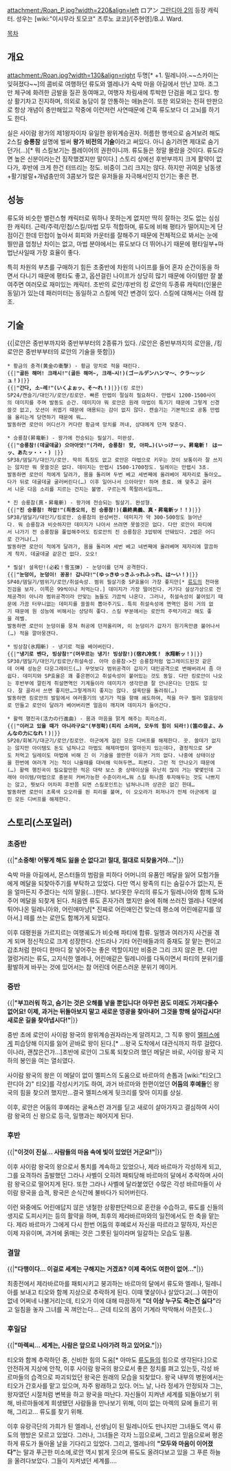 attachment:/Roan_P.jpg?width=220&align=left
ロアン
[[그란디아 2]]의 등장 캐릭터. 성우는 [wiki:"이시무라 토모코" 츠루노 쿄코]/[주현영]/B.J. Ward.

[[목차]]

== 개요 ==

attachment:/Roan.jpg?width=130&align=right
두명[* +1. 밀레니아.~~스카이는 잊혀졌다~~]의 콤비로 여행하던 류도와 엘레나가 숙박 마을 아길에서 만난 꼬마. 조그만 체구에 화려한 금발을 질끈 동여매고, 여행자 차림새에 투박한 단검을 메고 있다. 항상 활기차고 진지하며, 의외로 농담이 잘 안통하는 애늙은이. 또한 외모와는 전혀 딴판으로 항상 개념이 충만해있고 작중에 이런저런 사연때문에 간혹 류도보다 더 고뇌를 하기도 한다.

실은 사이람 왕가의 제1왕자이자 유일한 왕위계승권자. 허름한 행색으로 숨겨보려 해도 2스킬 '''승룡참''' 설명에 벌써 '''왕가 비전의 기술'''이라고 써있다. 아니 숨기려면 제대로 숨기던가(…)[* 뭐 스킬보기는 플레이어의 권한이니까. 류도들은 정말 몰랐을 것이다. 류도라면 높은 신분이라는건 짐작했겠지만 말이다.] 스토리 상에선 후반부까지 크게 활약이 없다가, 후반에 크게 한건 터뜨리는 정도. 비중이 그리 크지는 않다. 하지만 귀여운 남동생+활기발랄+개념충만의 3콤보가 많은 유저들을 자극해서인지 인기는 좋은 편.

== 성능 ==
류도와 비슷한 밸런스형 캐릭터로 뭐하나 못하는게 없지만 딱히 잘하는 것도 없는 심심한 캐릭터. 근력/주력/민첩/스킬/마법 모두 적합하며, 류도에 비해 평타가 떨어지는게 단점이긴 한데 민첩이 높아서 회피와 카운터를 잘해주기 때문에 전체적으로 봐서는 눈에 띌만큼 엄청난 차이는 없고, 마법 분야에서는 류도보다 더 뛰어나기 때문에 평타일부+마법난사일때 가장 효율이 좋다.

특히 차원의 부츠를 구매하기 힘든 초중반에 차원의 나이프를 들어 혼자 순간이동을 하면서 다니기 때문에 평타도 좋고, 옵션걸린 나이프가 상당히 많기 때문에 아이템만 잘 붙여주면 여러모로 재미있는 캐릭터. 초반의 로안/후반의 킹 로안의 두종류 캐릭터(인물은 동일)가 있는데 패러미터는 동일하고 스킬에 약간 변경이 있다. 스킬에 대해서는 아래 참조.

== 기술 == 
{{|로안은 중반부까지와 중반부부터의 2종류가 있다. /로안은 중반부까지의 로안을, /킹로안은 중반부부터의 로안의 기술을 뜻함|}}

 * 황금의 충격(黄金の衝撃) - 황금 망치로 적을 때린다. 
 {{|'''"골든 해머! 크래시!"(골든 해머~, 크래~시!)(ゴールデンハンマ～、クラ～ッシュ！)'''|}}
 {{|'''"간다, 소~레!"(いくよぉッ、そ～れ！)'''|}}(킹 로안)
 SP24/캔슬기/대인기/로안/킹로안. 빠른 만렙이 절실히 필요하다. 만렙시 1200-1500사이의 데미지를 주며 발동도 순간. 데미지야 뭐 로안은 원래 마법이 특기기 때문에 그렇게 신경쓸것 없고, 모션이 귀엽기 때문에 애용되는 감이 없지 않다. 캔슬기는 기본적으로 공통 만렙을 올리는게 당연하기 때문에 뭐….
 발동하면 로안이 어디선가 커다란 황금색 망치를 꺼내, 상대에게 던져 맞춘다.

 * 승룡참(昇竜斬) - 왕가에 전승되는 필살기. 미완성.
 {{|'''"승룡참!(데굴데굴) 으아아앗!"(가라, 승룡참! 핫, 아파…)(いっけーッ、昇竜斬！ はーッ、あたッ・・・)''' |}}
 SP38/뎀딜기/대인기/로안. 딱히 특징도 없고 로안은 마법으로 키우는 것이 보통이라 잘 쓰지는 않지만 뭐 못쓸것은 없다. 데미지는 만렙시 1500-1700정도. 딜레이는 만렙시 3초. 
 발동하면 로안이 적에게 달려가, 몸을 돌리며 두번 베고 세번째에 올려베어 제자리로 돌아오…다가 뒤로 데굴데굴 굴러버린다(…) 이후 일어나서 으아아앗! 하며 종료. 왜 맞추고 굴러서 나온 다음 소리를 지르는 건지는 불명. 구르는게 쪽팔려서일까….

 * 진 승룡참(真・昇竜斬) - 왕가에 전승되는 필살기. 완성형.
 {{|'''"진 승룡참! 하압!"(최종오의, 진 승룡참!)(最終奥義、真・昇竜斬ッ！！)'''|}}
 SP38/뎀딜기/대인기/킹로안. 승룡참의 완성버전. 데미지가 약 300-500정도 늘어난다. 뭐 승룡참과 비슷하지만 데미지가 나아서 쓰려면 못쓸것은 없다. 다만 로안이 파티에서 나가기 전 승룡참을 풀업해주어도 킹로안의 진 승룡참은 3업밖에 안돼있다. 2렙은 어디로 간거냐(…) 
 발동하면 로안이 적에게 달려가, 몸을 돌리며 세번 베고 네번째에 올려베며 제자리에 깔끔하게 착지. 데굴데굴 같은건 없다. 오오!

 * 필살! 설옥탄!(必殺！雪玉弾) - 눈덩이를 던져 공격한다.
 {{|'''"눈덩이, 눈덩이! 꽁꽁! 갑니다!"(ゆっきゆっきふっれふっれ、は～い！)'''|}}
 SP40/뎀딜기/범위기/로안/취설속성. 범위 필살기중 SP효율이 가장 좋지만[* [[류도]]의 천마용진검을 보자. 이쪽은 99씩이나 처먹는다.] 데미지가 가장 떨어진다. 거기다 설상가상으로 전체공격이 아니라 범위공격이라 안맞는 놈들도 가끔씩 나온다. 그러나, 취설속성이 붙어있기 때문에 가끔 터무니없는 데미지를 쏠쏠히 뽑아주기도. 특히 취설속성에 면역인 몹이 거의 없기 때문에 원 성능에 비해서는 상당히 좋다. 스킬 부분에서는 로안의 주력기라고 해도 좋을 레벨.
 발동하면 로안이 눈덩이를 뭉쳐 허공에 던져올리며, 이 눈덩이가 갑자기 원기옥만큼 불어나서(…) 적을 깔아뭉갠다.

 * 빙상참(氷翔斬) - 냉기로 적을 베어버린다.
 {{|'''"냉기로 벤다, 빙상참!"(머무르는 냉기! 빙상참!)(宿れ冷気！ 氷翔斬ッ！)'''|}}
 SP30/뎀딜기/대인기/킹로안/취설속성. 아마 승룡참->진 승룡참처럼 업그레이드된것 같은데 어째 성능은 다운그레이드(…) 무엇보다 범위공격이 갑자기 대인공격으로 변해버려서 좀 아쉽다. 데미지와 SP효율은 꽤 좋은편이고 취설속성이 붙어있는 것도 동일. 다만 킹로안이 나오는 후반부에 깔린게 취설면역인 기계들이라 데미지가 생각만큼 잘 안나온다는 단점도 있다. 잘 골라서 쓰면 좋지만…그렇게까지 좋지는 않다. 설옥탄을 돌려줘(…)
 발동하면 킹로안의 발밑에서 여러줄기의 냉기가 적을 향해 쇄도하여, 적을 마구 찔러 얼음덩이로 만들고 로안이 달려가 베어버리면 얼음이 깨지며 데미지가 들어간다.

 * 활력 행진곡(活力の行進曲) - 몸과 마음을 맑게 해주는 피리소리.
 {{|'''"이러고 있을 때가 아니라구요"(부정확)(피리 소리여, 모두의 힘이 되라!)(笛の音よ、みんなの力になれ！)'''|}}
 SP20/회복기/대군기/로안/킹로안. 아군에게 걸린 모든 디버프를 해제한다. 끗. 쓸데가 없지는 않지만 아이템도 돈도 넘쳐나고 마법도 해제마법이 얼마든지 있는데다, 결정적으로 SP도 처먹고 딜레이도 마법에 비해 긴 이 기술을 쓸만한 이유가 거의 없다. 나중에 상태이상을 한번에 여러개 거는 적이 나올때를 대비해 익혀두면… 피본다. 그런 적 안나오기 때문에(…) 활력 행진곡이 필요할만한 적은 대략 보스 중 상태이상을 유난히 많이 거는 몇몇인데 그래야 아이템/마법으로 충분히 커버가능한 수준이라서…뭐 스킬 하나쯤 투자해두는 것도 나쁘지는 않고, 뭣보다 어차피 후반쯤 되면 스킬포인트는 넘쳐나니까 상관은 없긴 한데…
 발동하면 로안이 초록색 오오라를 띈 피리를 불며, 이 오오라가 퍼져나가 전체 아군에게 걸린 모든 디버프를 해제한다.

== 스토리(스포일러) ==
=== 초중반 ===
{{|'''"소중해! 어떻게 해도 잃을 순 없다고! 절대, 절대로 되찾을거야…"'''|}}

숙박 마을 아길에서, 몬스터들의 범람을 피하다 어머니의 유품인 메달을 잃어 모험가들에게 메달을 되찾아주기를 부탁하고 있었다. 다만 역시 왕족의 티는 숨길수가 없는지, 돈을 얼마든지 주겠다는 식의 말을(…)한다. 보다못한 우리의 류도가 밀레니아와 함께 도와주어 메달을 되찾게 된다. 처음엔 류도 혼자가려 했지만 술에 취해 쓰러진 엘레나 덕분에 튀어나온 밀레니아와, 어린애마냥[* 진짜로 어린애인건 맞는데 평소에 어린애같지를 않아서.] 떼를 쓰는 로안도 함께가게 되었다.

이후 대평원을 가르지르는 여행궤도가 비슷해 파티에 합류. 일행과 여러가지 사건을 겪게 되며 정신적으로 크게 성장한다. 산드라나 기타 어린애들과의 중재도 잘 맡는 편이고 감초처럼 한마디 한마디 잘 넣어주는 좋은 역할이지만 비중은 그리 크지 않은 편. 다만 껄렁거리는 류도, 고지식한 엘레나, 어린애같은 밀레니아를 다독이면서 파티의 분위기를 활발하게 바꾸는 것에 있어서는 참 어린데 어른스러운 분위기 메이커.
=== 중반 ===
{{|'''"부끄러워 하고, 숨기는 것은 오해를 낳을 뿐입니다! 아무런 꿈도 미래도 가져다줄수 없어요! 이제, 과거는 뒤돌아보지 말고 새로운 영광을 찾아내어 그것을 향해 살아갑시다! 새로운 길을 찾아냅시다!"'''|}}

중반 초에 로안이 사이람 왕국의 왕위계승권자라는게 알려지고, 그 직후 왕이 [[멜피스]]에게 피습당해 이지를 잃어 곧바로 왕이 된다.[* …왕국 도착에서 대관식까지 하루 걸렸다. 이나라, 괜찮은건가...]초반에 로안이 그토록 되찾으려 했던 메달은 바로, 사이람 왕국 지하의 봉인을 여는 열쇠였다. 

사이람 왕국의 왕은 이 메달이 없이 멜피스의 도움으로 바르마의 손톱과 [wiki:"티오(그란디아 2)" 티오]를 각성시키기도 하여, 과거 바르마와 한편이었던 '''어둠의 후예들'''인 왕국의 힘을 찾으려 했지만…결국 멜피스에게 뒷크리를 맞아 이지를 상실. 

이후, 로안은 어둠의 후예라는 굴욕스런 과거를 딛고 새로이 살아가자고 결심하여 사이람 왕국의 신 왕으로 등극, 일행과는 헤어지게 된다.
=== 후반 ===
{{|'''"이것이 진실… 사람들의 마음 속에 빛이 있었던 거군요!"'''|}}

이후 사이람 왕국의 왕으로서 통치를 계속하고 있었으나, 제라 바르마가 각성하게 되고, 그를 요격하러 출발했던 그라나 사벨이 오히려 패퇴당해 바르마의 달에서 추락하며 사이람 왕국으로 떨어지게 된다. 또한 그라나 사벨에 달라붙었던 수많은 각성 바르마들이 사이람 왕국을 습격, 왕국은 순식간에 불바다가 되어버린다.

이런 와중에도 어린애답지 않은 냉철한 상황판단력으로 혼란을 수습하고, 류도를 신들의 생지로 도피시키는 등의 활약을 하며, 최후의 제라바르마와의 일전에서도 한 축을 맡는다. 제라 바르마가 그에게 다시 한번 어둠의 후예로서 자신을 따르라고 말하자, 자신은 이제 자유이며, 과거에 옭매는 것은 그릇된 일이라며 일갈하는 모습도 일품.
=== 결말 ===
{{|'''"다행이다… 이걸로 세계는 구해지는 거겠죠? 이제 죽어도 여한이 없어…"'''|}}

최종전에서 제라바르마를 패퇴시키고 붕괴하는 바르마의 달에서 류도와 엘레나, 밀레니아를 보내고 티오와 함께 지상으로 추락하게 된다. 이때 몇살이나 살았다고(…) 여한이 없네 어쩌네 나불거리는데, 티오가 이에 대해 따끔하게 '''"더 이상 누구도 죽는건 싫다"'''라고 일침을 놓자 그녀를 꼭 껴안는다… 근데 티오의 몸이 기계라 딱딱해서 아픈듯(…)
=== 후일담 === 
{{|'''"마렉씨… 세계는, 사람은 앞으로 나아가려 하고 있어요."'''|}}

티오와 함께 추락하던 중, 신비한 힘의 도움[* 아마도 [[류도]]들의 힘으로 생각된다.]으로 안전하게 지상에 안착, 이후 사이람 왕국의 왕으로서 좋은 정치를 펴고 있는듯, 각성 바르마들의 습격으로 파괴되었던 왕국은 원래의 모습을 되찾았다. 왕국 내부의 병원에서는 티오가 간호사를 맡고 있으며, 자주 왕래하고 있다. 어느 날, 나라 정세가 안정되자 그는, 왕자였던 시절처럼 변복을 하고 왕국을 떠난다. 자신들이 지켜낸 세계를 되돌아보기 위해, 바르마들에게 희생됐던 사람들을 만나보기 위해, 이미 없는 마렉의 묘에 들르기 위해, 그리고… 류도를 찾기 위해. 

이후 유랑극단의 가희가 된 엘레나, 선생님이 된 밀레니아도 만나지만 그녀들도 역시 류도의 행방은 모르고 있었다. 그러나, 그녀들은 각자 느낌으로써, 그리고 믿음으로써 평온하게 류도가 돌아올 날을 기다리고 있었다. 그리고, 엘레나의 '''"모두와 마음이 이어졌다"'''는 말과 푸근한 미소에,로안 역시 밝게 웃으며 류도도 올려다보고 있을 그 푸른 하늘을 올려다보았다. 그들이 지켜냈던 세계를….
